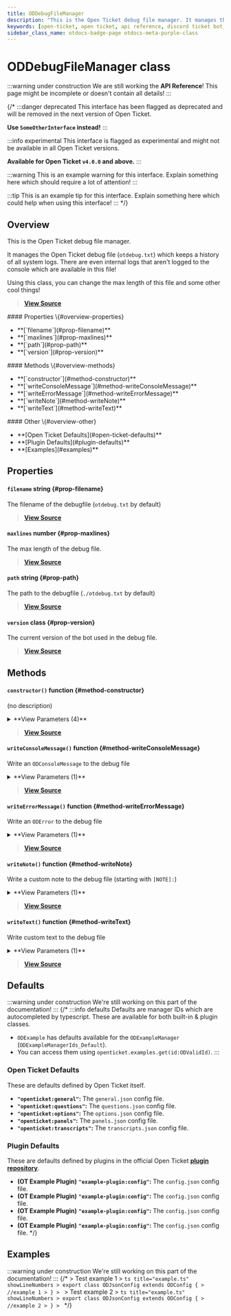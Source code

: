 ```yaml
---
title: ODDebugFileManager
description: "This is the Open Ticket debug file manager. It manages the Open Ticket debug file (`otdebug.txt`) which keeps a history of all system logs."
keywords: [open-ticket, open ticket, api reference, discord ticket bot, class]
sidebar_class_name: otdocs-badge-page otdocs-meta-purple-class
---
```

<head>
    <link rel="apple-touch-icon" href="/img/logo_vertical.png"/>
</head>

# ODDebugFileManager <M color="purple">class</M>

:::warning under construction
We are still working the **API Reference**! This page might be incomplete or doesn't contain all details!
:::

{/*
:::danger deprecated
This interface has been flagged as deprecated and will be removed in the next version of Open Ticket.

**Use `SomeOtherInterface` instead!**
:::

:::info experimental
This interface is flagged as experimental and might not be available in all Open Ticket versions.

**Available for Open Ticket `v4.0.0` and above.**
:::

:::warning
This is an example warning for this interface. Explain something here which should require a lot of attention!
:::

:::tip
This is an example tip for this interface. Explain something here which could help when using this interface!
:::
*/}

## Overview
This is the Open Ticket debug file manager.

It manages the Open Ticket debug file (`otdebug.txt`) which keeps a history of all system logs.
There are even internal logs that aren't logged to the console which are available in this file!

Using this class, you can change the max length of this file and some other cool things!

> [**View Source**](https://otgithub.dj-dj.be/tree/main/src/core/api/modules/console.ts#L295)

<FlexHorizontal>
<div style={{width:"30%"}} className="otdocs-flex-mobile-width">
    #### Properties \{#overview-properties}
    <ul>
        <li>**[`filename`](#prop-filename)**</li>
        <li>**[`maxlines`](#prop-maxlines)**</li>
        <li>**[`path`](#prop-path)**</li>
        <li>**[`version`](#prop-version)**</li>
    </ul>
</div>
<div style={{width:"30%"}} className="otdocs-flex-mobile-width">
    #### Methods \{#overview-methods}
    <ul>
        <li>**[`constructor`](#method-constructor)**</li>
        <li>**[`writeConsoleMessage`](#method-writeConsoleMessage)**</li>
        <li>**[`writeErrorMessage`](#method-writeErrorMessage)**</li>
        <li>**[`writeNote`](#method-writeNote)**</li>
        <li>**[`writeText`](#method-writeText)**</li>
    </ul>
</div>
<div style={{width:"30%"}} className="otdocs-flex-mobile-width">
    #### Other \{#overview-other}
    <ul>
        <li>**[Open Ticket Defaults](#open-ticket-defaults)**</li>
        <li>**[Plugin Defaults](#plugin-defaults)**</li>
        <li>**[Examples](#examples)**</li>
    </ul>
</div>
</FlexHorizontal>

## Properties
<Divider></Divider>
#### `filename` <M color="blue">string</M> <ApiBlock><ApiUrl url="js:string" label="string"/></ApiBlock> \{#prop-filename}
The filename of the debugfile (`otdebug.txt` by default)

> [**View Source**](https://otgithub.dj-dj.be/tree/main/src/core/api/modules/console.ts#L299)

<Divider></Divider>
#### `maxlines` <M color="green">number</M> <ApiBlock><ApiUrl url="js:number" label="number"/></ApiBlock> \{#prop-maxlines}
The max length of the debug file.

> [**View Source**](https://otgithub.dj-dj.be/tree/main/src/core/api/modules/console.ts#L303)

<Divider></Divider>
#### `path` <M color="blue">string</M> <ApiBlock><ApiUrl url="js:string" label="string"/></ApiBlock> \{#prop-path}
The path to the debugfile (`./otdebug.txt` by default)

> [**View Source**](https://otgithub.dj-dj.be/tree/main/src/core/api/modules/console.ts#L297)

<Divider></Divider>
#### `version` <M color="purple">class</M> <ApiBlock><ApiUrl url="class:ODVersion" label="api.ODVersion"/></ApiBlock> \{#prop-version}
The current version of the bot used in the debug file.

> [**View Source**](https://otgithub.dj-dj.be/tree/main/src/core/api/modules/console.ts#L301)

<Divider></Divider>

## Methods
<Divider></Divider>
#### `constructor()` <M color="orange">function</M> <ApiBlock><ApiUrl url="class:ODDebugFileManager" label="api.ODDebugFileManager"/></ApiBlock> \{#method-constructor}
(no description)

<details>
<summary>**View Parameters (4)**</summary>
- **`path`:** <M color="blue">string</M> <ApiBlock><ApiUrl url="js:string" label="string"/></ApiBlock> - Parameter Description Lorem Ipsum.
- **`filename`:** <M color="blue">string</M> <ApiBlock><ApiUrl url="js:string" label="string"/></ApiBlock> - Parameter Description Lorem Ipsum.
- **`maxlines`:** <M color="green">number</M> <ApiBlock><ApiUrl url="js:number" label="number"/></ApiBlock> - Parameter Description Lorem Ipsum.
- **`version`:** <M color="purple">class</M> <ApiBlock><ApiUrl url="class:ODVersion" label="api.ODVersion"/></ApiBlock> - Parameter Description Lorem Ipsum.
</details>

> [**View Source**](https://otgithub.dj-dj.be/tree/main/src/core/api/modules/console.ts#L305)

<Divider></Divider>
#### `writeConsoleMessage()` <M color="orange">function</M> <ApiBlock><ApiUrl url="js:void" label="void"/></ApiBlock> \{#method-writeConsoleMessage}
Write an `ODConsoleMessage` to the debug file

<details>
<summary>**View Parameters (1)**</summary>
- **`message`:** <M color="purple">class</M> <ApiBlock><ApiUrl url="class:ODConsoleMessage" label="api.ODConsoleMessage"/></ApiBlock> - Parameter Description Lorem Ipsum.
</details>

> [**View Source**](https://otgithub.dj-dj.be/tree/main/src/core/api/modules/console.ts#L383)

<Divider></Divider>
#### `writeErrorMessage()` <M color="orange">function</M> <ApiBlock><ApiUrl url="js:void" label="void"/></ApiBlock> \{#method-writeErrorMessage}
Write an `ODError` to the debug file

<details>
<summary>**View Parameters (1)**</summary>
- **`error`:** <M color="purple">class</M> <ApiBlock><ApiUrl url="class:ODError" label="api.ODError"/></ApiBlock> - Parameter Description Lorem Ipsum.
</details>

> [**View Source**](https://otgithub.dj-dj.be/tree/main/src/core/api/modules/console.ts#L387)

<Divider></Divider>
#### `writeNote()` <M color="orange">function</M> <ApiBlock><ApiUrl url="js:void" label="void"/></ApiBlock> \{#method-writeNote}
Write a custom note to the debug file (starting with `[NOTE]:`)

<details>
<summary>**View Parameters (1)**</summary>
- **`text`:** <M color="blue">string</M> <ApiBlock><ApiUrl url="js:string" label="string"/></ApiBlock> - Parameter Description Lorem Ipsum.
</details>

> [**View Source**](https://otgithub.dj-dj.be/tree/main/src/core/api/modules/console.ts#L395)

<Divider></Divider>
#### `writeText()` <M color="orange">function</M> <ApiBlock><ApiUrl url="js:void" label="void"/></ApiBlock> \{#method-writeText}
Write custom text to the debug file

<details>
<summary>**View Parameters (1)**</summary>
- **`text`:** <M color="blue">string</M> <ApiBlock><ApiUrl url="js:string" label="string"/></ApiBlock> - Parameter Description Lorem Ipsum.
</details>

> [**View Source**](https://otgithub.dj-dj.be/tree/main/src/core/api/modules/console.ts#L391)

<Divider></Divider>

## Defaults
:::warning under construction
We're still working on this part of the documentation!
:::
{/*
:::info defaults
Defaults are manager IDs which are autocompleted by typescript. These are available for both built-in & plugin classes.
- `ODExample` has defaults available for the `ODExampleManager` (`ODExampleManagerIds_Default`).
- You can access them using `openticket.examples.get(id:ODValidId)`.
:::

### Open Ticket Defaults
These are defaults defined by Open Ticket itself.
- **`"openticket:general"`:** The `general.json` config file.
- **`"openticket:questions"`:** The `questions.json` config file.
- **`"openticket:options"`:** The `options.json` config file.
- **`"openticket:panels"`:** The `panels.json` config file.
- **`"openticket:transcripts"`:** The `transcripts.json` config file.

### Plugin Defaults
These are defaults defined by plugins in the official Open Ticket [**plugin repository**](https://odplugins.dj-dj.be/tree/main/open-ticket).
- <C color="blue">**(OT Example Plugin)**</C> **`"example-plugin:config"`:** The `config.json` config file.
- <C color="blue">**(OT Example Plugin)**</C> **`"example-plugin:config"`:** The `config.json` config file.
- <C color="blue">**(OT Example Plugin)**</C> **`"example-plugin:config"`:** The `config.json` config file.
- <C color="blue">**(OT Example Plugin)**</C> **`"example-plugin:config"`:** The `config.json` config file.
*/}

## Examples
:::warning under construction
We're still working on this part of the documentation!
:::
{/*
<Tabs>
    <TabItem value="First Example">
    > Test example 1
    > ```ts title="example.ts" showLineNumbers
    > export class ODJsonConfig extends ODConfig {
    >     //example 1
    > }
    > ```
    </TabItem>
    <TabItem value="Second Example">
    > Test example 2
    > ```ts title="example.ts" showLineNumbers
    > export class ODJsonConfig extends ODConfig {
    >     //example 2
    > }
    > ```
    </TabItem>
</Tabs>
*/}
